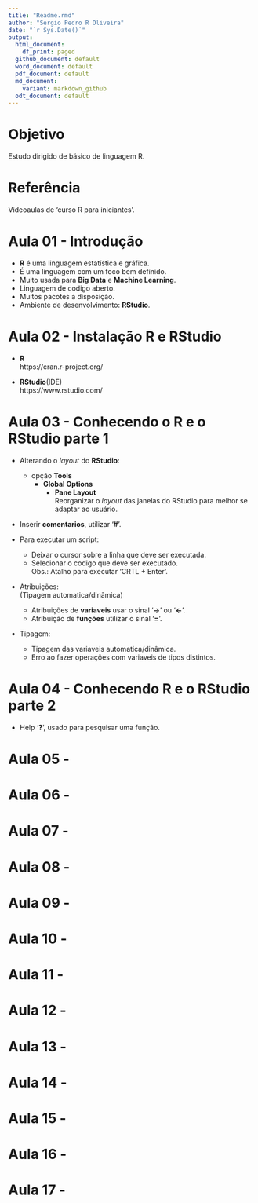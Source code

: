 ```yaml
---
title: "Readme.rmd"
author: "Sergio Pedro R Oliveira"
date: "`r Sys.Date()`"
output:
  html_document:
    df_print: paged
  github_document: default
  word_document: default
  pdf_document: default
  md_document:
    variant: markdown_github
  odt_document: default
---
```


# Objetivo

Estudo dirigido de básico de linguagem R.\

# Referência

Videoaulas de 'curso R para iniciantes'.\

\newpage

# Aula 01 - Introdução

- **R** é uma linguagem estatística e gráfica.\
- É uma linguagem com um foco bem definido.\
- Muito usada para **Big Data** e **Machine Learning**.\
- Linguagem de codigo aberto.\
- Muitos pacotes a disposição.\
- Ambiente de desenvolvimento: **RStudio**.\

\newpage

# Aula 02 - Instalação R e RStudio

- **R**\
https://cran.r-project.org/ \

- **RStudio**(IDE)\
https://www.rstudio.com/ \

\newpage

# Aula 03 - Conhecendo o R e o RStudio parte 1

- Alterando o *layout* do **RStudio**:\
  - opção **Tools**\
    - **Global Options**\
      - **Pane Layout**\
      Reorganizar o *layout* das janelas do RStudio para melhor se adaptar ao usuário.\

- Inserir **comentarios**, utilizar '**#**'.\

- Para executar um script:\
  - Deixar o cursor sobre a linha que deve ser executada.\
  - Selecionar o codigo que deve ser executado.\
  Obs.: Atalho para executar 'CRTL + Enter'.\
  
- Atribuições:\
(Tipagem automatica/dinâmica)\
  - Atribuições de **variaveis** usar o sinal '**->**' ou '**<-**'.\
  - Atribuição de **funções** utilizar o sinal '**=**'.\

- Tipagem:\
  - Tipagem das variaveis automatica/dinâmica.\
  - Erro ao fazer operações com variaveis de tipos distintos.\
  
\newpage

# Aula 04 - Conhecendo R e o RStudio parte 2

- Help '**?**', usado para pesquisar uma função.\


\newpage

# Aula 05 - 

\newpage

# Aula 06 - 

\newpage

# Aula 07 - 

\newpage

# Aula 08 - 

\newpage

# Aula 09 - 

\newpage

# Aula 10 - 

\newpage

# Aula 11 - 

\newpage

# Aula 12 - 

\newpage

# Aula 13 - 

\newpage

# Aula 14 - 

\newpage

# Aula 15 - 

\newpage

# Aula 16 - 

\newpage

# Aula 17 - 